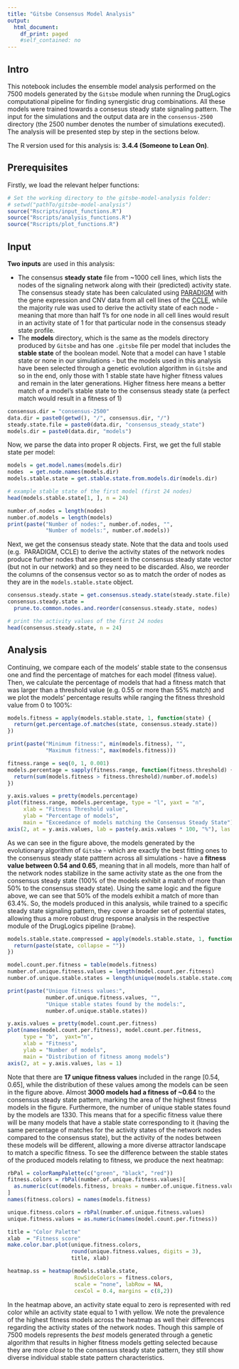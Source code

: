 ```yaml
---
title: "Gitsbe Consensus Model Analysis"
output:
  html_document:
    df_print: paged
    #self_contained: no
---
```


## Intro

This notebook includes the ensemble model analysis performed on the 7500 
models generated by the `Gitsbe` module when running the DrugLogics 
computational pipeline for finding synergistic drug combinations. All these 
models were trained towards a consesus steady state signaling pattern. The 
input for the simulations and the output data are in the `consensus-2500` 
directory (the 2500 number denotes the number of simulations executed). The 
analysis will be presented step by step in the sections below.

The R version used for this analysis is: **3.4.4 (Someone to Lean On)**.

## Prerequisites

Firstly, we load the relevant helper functions:
```r
# Set the working directory to the gitsbe-model-analysis folder: 
# setwd("pathTo/gitsbe-model-analysis")
source("Rscripts/input_functions.R")
source("Rscripts/analysis_functions.R")
source("Rscripts/plot_functions.R")
```

## Input

**Two inputs** are used in this analysis:

- The consensus **steady state** file from ~1000 cell lines, which lists the 
nodes of the signaling network along with their (predicted) activity state. The
consensus steady state has been calculated using 
[PARADIGM](https://doi.org/10.1093/bioinformatics/btq182) with the gene 
expression and CNV data from all cell lines of the 
[CCLE](https://www.sevenbridges.com/ccle/), while the majority rule was used to 
derive the activity state of each node - meaning that 
more than half 1's for one node in all cell lines would result in an activity 
state of 1 for that particular node in the consensus steady state profile.
- The **models** directory, which is the same as the models directory produced 
by `Gitsbe` and has one `.gitsbe` file per model that includes the **stable 
state** of the boolean model. Note that a model can have 1 stable state or none 
in our simulations - but the models used in this analysis have been selected 
through a genetic evolution algorithm in `Gitsbe` and so in the end, only those 
with 1 stable state have higher fitness values and remain in the later 
generations. Higher fitness here means a better match of a model's stable state
to the consensus steady state (a perfect match would result in a fitness of 1)
```r
consensus.dir = "consensus-2500"
data.dir = paste0(getwd(), "/", consensus.dir, "/")
steady.state.file = paste0(data.dir, "consensus_steady_state")
models.dir = paste0(data.dir, "models")
```
Now, we parse the data into proper R objects. First, we get the full stable 
state per model:
```r
models = get.model.names(models.dir)
nodes  = get.node.names(models.dir)
models.stable.state = get.stable.state.from.models.dir(models.dir)

# example stable state of the first model (first 24 nodes)
head(models.stable.state[1, ], n = 24)
```
```r
number.of.nodes = length(nodes)
number.of.models = length(models)
print(paste("Number of nodes:", number.of.nodes, "",
            "Number of models:", number.of.models))
```
Next, we get the consensus steady state. Note that the data and tools used (e.g. 
PARADIGM, CCLE) to derive the activity states of the network nodes produce further 
nodes that are present in the consensus steady state vector (but not in our 
network) and so they need to be discarded. Also, we reorder the columns of the 
consensus vector so as to match the order of nodes as they are in the 
`models.stable.state` object.
```r
consensus.steady.state = get.consensus.steady.state(steady.state.file)
consensus.steady.state = 
  prune.to.common.nodes.and.reorder(consensus.steady.state, nodes)

# print the activity values of the first 24 nodes
head(consensus.steady.state, n = 24)
```

## Analysis

Continuing, we compare each of the models' stable state to the consensus one and 
find the percentage of matches for each model (fitness value). Then, we 
calculate the percentage of models that had a fitness match that was larger than
a threshold value (e.g. 0.55 or more than 55% match) and we plot the models' 
percentage results while ranging the fitness threshold value from 0 to 100%:
```r
models.fitness = apply(models.stable.state, 1, function(state) {
  return(get.percentage.of.matches(state, consensus.steady.state)) 
})

print(paste("Minimum fitness:", min(models.fitness), "",
            "Maximum fitness:", max(models.fitness)))

fitness.range = seq(0, 1, 0.001)
models.percentage = sapply(fitness.range, function(fitness.threshold) {
  return(sum(models.fitness > fitness.threshold)/number.of.models)
})

y.axis.values = pretty(models.percentage)
plot(fitness.range, models.percentage, type = "l", yaxt = "n",
     xlab = "Fitness Threshold value",
     ylab = "Percentage of models",
     main = "Exceedance of models matching the Consensus Steady State")
axis(2, at = y.axis.values, lab = paste(y.axis.values * 100, "%"), las = 1)
```

As we can see in the figure above, the models generated by the evolutionary 
algorithm of `Gitsbe` - which are exactly the best fitting ones to the consensus
steady state patttern across all simulations - have a **fitness value between 
0.54 and 0.65**, meaning that in all models, more than half of the network nodes
stabilize in the same activity state as the one from the consensus steady state 
(100% of the models exhibit a match of more than 50% to the consensus steady 
state). Using the same logic and the figure above, we can see that 50% of the 
models exhibit a match of more than 63.4%. So, the models produced in this 
analysis, while trained to a specific steady state signaling pattern, they cover
a broader set of potential states, allowing thus a more robust drug response 
analysis in the respective module of the DrugLogics pipeline (`Drabme`).
```r
models.stable.state.compressed = apply(models.stable.state, 1, function(state) {
  return(paste(state, collapse = ""))
})

model.count.per.fitness = table(models.fitness)
number.of.unique.fitness.values = length(model.count.per.fitness)
number.of.unique.stable.states = length(unique(models.stable.state.compressed))

print(paste("Unique fitness values:", 
            number.of.unique.fitness.values, "",
            "Unique stable states found by the models:", 
            number.of.unique.stable.states))

y.axis.values = pretty(model.count.per.fitness)
plot(names(model.count.per.fitness), model.count.per.fitness, 
     type = "b",  yaxt="n",
     xlab = "Fitness",
     ylab = "Number of models",
     main = "Distribution of fitness among models")
axis(2, at = y.axis.values, las = 1)
```

Note that there are **17 unique fitness values** included in the range [0.54, 
0.65], while the distribution of these values among the models can be seen in 
the figure above. Almost **3000 models had a fitness of ~0.64** to the consensus
steady state pattern, marking the area of the highest fitness models in the 
figure. Furthermore, the number of unique stable states found by the models are 
1330. This means that for a specific fitness value there will be many models that 
have a stable state corresponding to it (having the same percentage of matches 
for the activity states of the network nodes compared to the consensus state), 
but the activity of the nodes between these models will be different, allowing a
more diverse attractor landscape to match a specific fitness. To see the 
difference between the stable states of the produced models relating to fitness,
we produce the next heatmap:
```r
rbPal = colorRampPalette(c("green", "black", "red"))
fitness.colors = rbPal(number.of.unique.fitness.values)[
  as.numeric(cut(models.fitness, breaks = number.of.unique.fitness.values))
]
names(fitness.colors) = names(models.fitness)

unique.fitness.colors = rbPal(number.of.unique.fitness.values)
unique.fitness.values = as.numeric(names(model.count.per.fitness))

title = "Color Palette"
xlab  = "Fitness score"
make.color.bar.plot(unique.fitness.colors, 
                    round(unique.fitness.values, digits = 3), 
                    title, xlab)
```

```r
heatmap.ss = heatmap(models.stable.state,
                     RowSideColors = fitness.colors,
                     scale = "none", labRow = NA,
                     cexCol = 0.4, margins = c(8,2))
```

In the heatmap above, an activity state equal to zero is represented with red 
color while an activity state equal to 1 with yellow. We note the prevalence of 
the highest fitness models across the heatmap as well their differences regarding
the activity states of the network nodes. Though this sample of 7500 models 
represents the *best* models generated through a genetic algorithm that results 
in higher fitness models getting selected because they are more *close* to the 
consensus steady state pattern, they still show diverse individual stable state 
pattern characteristics.
